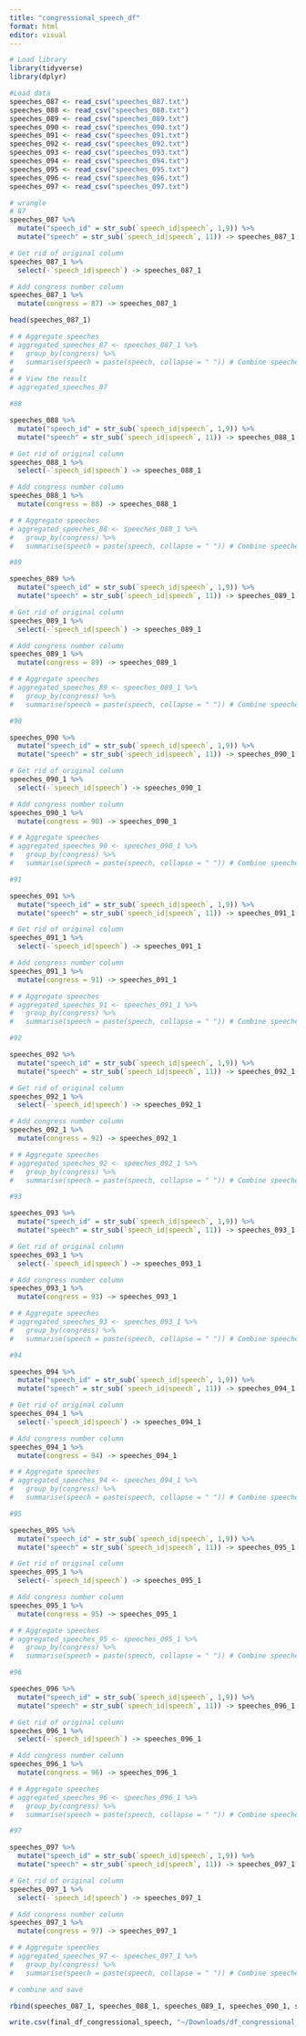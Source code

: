```yaml
---
title: "congressional_speech_df"
format: html
editor: visual
---
```


```r
# Load library
library(tidyverse)
library(dplyr)

#Load data
speeches_087 <- read_csv("speeches_087.txt")
speeches_088 <- read_csv("speeches_088.txt")
speeches_089 <- read_csv("speeches_089.txt")
speeches_090 <- read_csv("speeches_090.txt")
speeches_091 <- read_csv("speeches_091.txt")
speeches_092 <- read_csv("speeches_092.txt")
speeches_093 <- read_csv("speeches_093.txt")
speeches_094 <- read_csv("speeches_094.txt")
speeches_095 <- read_csv("speeches_095.txt")
speeches_096 <- read_csv("speeches_096.txt")
speeches_097 <- read_csv("speeches_097.txt")
```

```r
# wrangle
# 87
speeches_087 %>% 
  mutate("speech_id" = str_sub(`speech_id|speech`, 1,9)) %>% 
  mutate("speech" = str_sub(`speech_id|speech`, 11)) -> speeches_087_1

# Get rid of original column
speeches_087_1 %>% 
  select(-`speech_id|speech`) -> speeches_087_1

# Add congress number column 
speeches_087_1 %>%
  mutate(congress = 87) -> speeches_087_1

head(speeches_087_1)

# # Aggregate speeches
# aggregated_speeches_87 <- speeches_087_1 %>%
#   group_by(congress) %>%
#   summarise(speech = paste(speech, collapse = " ")) # Combine speeches into one row
# 
# # View the result
# aggregated_speeches_87

#88

speeches_088 %>% 
  mutate("speech_id" = str_sub(`speech_id|speech`, 1,9)) %>% 
  mutate("speech" = str_sub(`speech_id|speech`, 11)) -> speeches_088_1

# Get rid of original column
speeches_088_1 %>% 
  select(-`speech_id|speech`) -> speeches_088_1

# Add congress number column 
speeches_088_1 %>%
  mutate(congress = 88) -> speeches_088_1

# # Aggregate speeches
# aggregated_speeches_88 <- speeches_088_1 %>%
#   group_by(congress) %>%
#   summarise(speech = paste(speech, collapse = " ")) # Combine speeches into one row

#89

speeches_089 %>% 
  mutate("speech_id" = str_sub(`speech_id|speech`, 1,9)) %>% 
  mutate("speech" = str_sub(`speech_id|speech`, 11)) -> speeches_089_1

# Get rid of original column
speeches_089_1 %>% 
  select(-`speech_id|speech`) -> speeches_089_1

# Add congress number column 
speeches_089_1 %>%
  mutate(congress = 89) -> speeches_089_1

# # Aggregate speeches
# aggregated_speeches_89 <- speeches_089_1 %>%
#   group_by(congress) %>%
#   summarise(speech = paste(speech, collapse = " ")) # Combine speeches into one row

#90

speeches_090 %>% 
  mutate("speech_id" = str_sub(`speech_id|speech`, 1,9)) %>% 
  mutate("speech" = str_sub(`speech_id|speech`, 11)) -> speeches_090_1

# Get rid of original column
speeches_090_1 %>% 
  select(-`speech_id|speech`) -> speeches_090_1

# Add congress number column 
speeches_090_1 %>%
  mutate(congress = 90) -> speeches_090_1

# # Aggregate speeches
# aggregated_speeches_90 <- speeches_090_1 %>%
#   group_by(congress) %>%
#   summarise(speech = paste(speech, collapse = " ")) # Combine speeches into one row

#91

speeches_091 %>% 
  mutate("speech_id" = str_sub(`speech_id|speech`, 1,9)) %>% 
  mutate("speech" = str_sub(`speech_id|speech`, 11)) -> speeches_091_1

# Get rid of original column
speeches_091_1 %>% 
  select(-`speech_id|speech`) -> speeches_091_1

# Add congress number column 
speeches_091_1 %>%
  mutate(congress = 91) -> speeches_091_1

# # Aggregate speeches
# aggregated_speeches_91 <- speeches_091_1 %>%
#   group_by(congress) %>%
#   summarise(speech = paste(speech, collapse = " ")) # Combine speeches into one row

#92

speeches_092 %>% 
  mutate("speech_id" = str_sub(`speech_id|speech`, 1,9)) %>% 
  mutate("speech" = str_sub(`speech_id|speech`, 11)) -> speeches_092_1

# Get rid of original column
speeches_092_1 %>% 
  select(-`speech_id|speech`) -> speeches_092_1

# Add congress number column 
speeches_092_1 %>%
  mutate(congress = 92) -> speeches_092_1

# # Aggregate speeches
# aggregated_speeches_92 <- speeches_092_1 %>%
#   group_by(congress) %>%
#   summarise(speech = paste(speech, collapse = " ")) # Combine speeches into one row

#93

speeches_093 %>% 
  mutate("speech_id" = str_sub(`speech_id|speech`, 1,9)) %>% 
  mutate("speech" = str_sub(`speech_id|speech`, 11)) -> speeches_093_1

# Get rid of original column
speeches_093_1 %>% 
  select(-`speech_id|speech`) -> speeches_093_1

# Add congress number column 
speeches_093_1 %>%
  mutate(congress = 93) -> speeches_093_1

# # Aggregate speeches
# aggregated_speeches_93 <- speeches_093_1 %>%
#   group_by(congress) %>%
#   summarise(speech = paste(speech, collapse = " ")) # Combine speeches into one row

#94

speeches_094 %>% 
  mutate("speech_id" = str_sub(`speech_id|speech`, 1,9)) %>% 
  mutate("speech" = str_sub(`speech_id|speech`, 11)) -> speeches_094_1

# Get rid of original column
speeches_094_1 %>% 
  select(-`speech_id|speech`) -> speeches_094_1

# Add congress number column 
speeches_094_1 %>%
  mutate(congress = 94) -> speeches_094_1

# # Aggregate speeches
# aggregated_speeches_94 <- speeches_094_1 %>%
#   group_by(congress) %>%
#   summarise(speech = paste(speech, collapse = " ")) # Combine speeches into one row

#95

speeches_095 %>% 
  mutate("speech_id" = str_sub(`speech_id|speech`, 1,9)) %>% 
  mutate("speech" = str_sub(`speech_id|speech`, 11)) -> speeches_095_1

# Get rid of original column
speeches_095_1 %>% 
  select(-`speech_id|speech`) -> speeches_095_1

# Add congress number column 
speeches_095_1 %>%
  mutate(congress = 95) -> speeches_095_1

# # Aggregate speeches
# aggregated_speeches_95 <- speeches_095_1 %>%
#   group_by(congress) %>%
#   summarise(speech = paste(speech, collapse = " ")) # Combine speeches into one row

#96

speeches_096 %>% 
  mutate("speech_id" = str_sub(`speech_id|speech`, 1,9)) %>% 
  mutate("speech" = str_sub(`speech_id|speech`, 11)) -> speeches_096_1

# Get rid of original column
speeches_096_1 %>% 
  select(-`speech_id|speech`) -> speeches_096_1

# Add congress number column 
speeches_096_1 %>%
  mutate(congress = 96) -> speeches_096_1

# # Aggregate speeches
# aggregated_speeches_96 <- speeches_096_1 %>%
#   group_by(congress) %>%
#   summarise(speech = paste(speech, collapse = " ")) # Combine speeches into one row

#97

speeches_097 %>% 
  mutate("speech_id" = str_sub(`speech_id|speech`, 1,9)) %>% 
  mutate("speech" = str_sub(`speech_id|speech`, 11)) -> speeches_097_1

# Get rid of original column
speeches_097_1 %>% 
  select(-`speech_id|speech`) -> speeches_097_1

# Add congress number column 
speeches_097_1 %>%
  mutate(congress = 97) -> speeches_097_1

# # Aggregate speeches
# aggregated_speeches_97 <- speeches_097_1 %>%
#   group_by(congress) %>%
#   summarise(speech = paste(speech, collapse = " ")) # Combine speeches into one row
```

```r
# combine and save

rbind(speeches_087_1, speeches_088_1, speeches_089_1, speeches_090_1, speeches_091_1, speeches_092_1, speeches_093_1, speeches_094_1, speeches_095_1, speeches_096_1, speeches_097_1) -> final_df_congressional_speech

write.csv(final_df_congressional_speech, "~/Downloads/df_congressional_speech.csv", row.names = FALSE)
```
